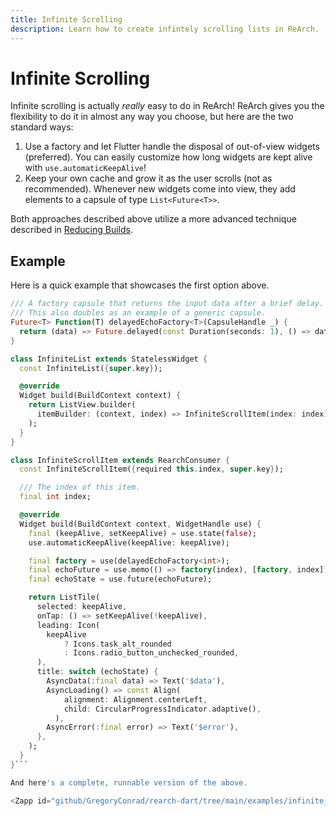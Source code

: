 ```yaml
---
title: Infinite Scrolling
description: Learn how to create infintely scrolling lists in ReArch.
---
```


# Infinite Scrolling
Infinite scrolling is actually *really* easy to do in ReArch!
ReArch gives you the flexibility to do it in almost any way you choose,
but here are the two standard ways:
1. Use a factory and let Flutter handle the disposal of out-of-view widgets (preferred).
You can easily customize how long widgets are kept alive with `use.automaticKeepAlive`!
2. Keep your own cache and grow it as the user scrolls (not as recommended).
Whenever new widgets come into view, they add elements to a capsule of type `List<Future<T>>`.

Both approaches described above utilize a more advanced technique
described in [Reducing Builds](/core/capsules#reducing-builds).

## Example
Here is a quick example that showcases the first option above.

```dart
/// A factory capsule that returns the input data after a brief delay.
/// This also doubles as an example of a generic capsule.
Future<T> Function(T) delayedEchoFactory<T>(CapsuleHandle _) {
  return (data) => Future.delayed(const Duration(seconds: 1), () => data);
}

class InfiniteList extends StatelessWidget {
  const InfiniteList({super.key});

  @override
  Widget build(BuildContext context) {
    return ListView.builder(
      itemBuilder: (context, index) => InfiniteScrollItem(index: index),
    );
  }
}

class InfiniteScrollItem extends RearchConsumer {
  const InfiniteScrollItem({required this.index, super.key});

  /// The index of this item.
  final int index;

  @override
  Widget build(BuildContext context, WidgetHandle use) {
    final (keepAlive, setKeepAlive) = use.state(false);
    use.automaticKeepAlive(keepAlive: keepAlive);

    final factory = use(delayedEchoFactory<int>);
    final echoFuture = use.memo(() => factory(index), [factory, index]);
    final echoState = use.future(echoFuture);

    return ListTile(
      selected: keepAlive,
      onTap: () => setKeepAlive(!keepAlive),
      leading: Icon(
        keepAlive
            ? Icons.task_alt_rounded
            : Icons.radio_button_unchecked_rounded,
      ),
      title: switch (echoState) {
        AsyncData(:final data) => Text('$data'),
        AsyncLoading() => const Align(
            alignment: Alignment.centerLeft,
            child: CircularProgressIndicator.adaptive(),
          ),
        AsyncError(:final error) => Text('$error'),
      },
    );
  }
}```

And here's a complete, runnable version of the above.

<Zapp id="github/GregoryConrad/rearch-dart/tree/main/examples/infinite_scroll" />
